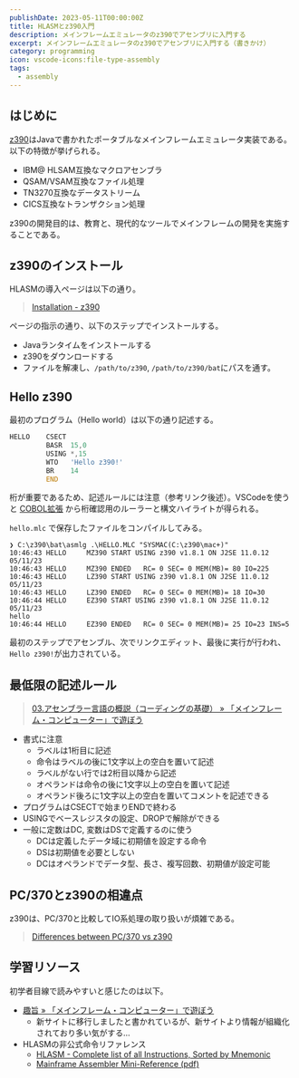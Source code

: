 ```yaml
---
publishDate: 2023-05-11T00:00:00Z
title: HLASMとz390入門
description: メインフレームエミュレータのz390でアセンブリに入門する
excerpt: メインフレームエミュレータのz390でアセンブリに入門する（書きかけ）
category: programming
icon: vscode-icons:file-type-assembly
tags:
  - assembly
---
```


## はじめに

[z390](https://z390development.github.io/z390/)はJavaで書かれたポータブルなメインフレームエミュレータ実装である。以下の特徴が挙げられる。

- IBM@ HLSAM互換なマクロアセンブラ
- QSAM/VSAM互換なファイル処理
- TN3270互換なデータストリーム
- CICS互換なトランザクション処理

z390の開発目的は、教育と、現代的なツールでメインフレームの開発を実施することである。

## z390のインストール

HLASMの導入ページは以下の通り。

> [Installation - z390](https://z390development.github.io/z390/getting_started/install/)

ページの指示の通り、以下のステップでインストールする。

- Javaランタイムをインストールする
- z390をダウンロードする
- ファイルを解凍し、`/path/to/z390`, `/path/to/z390/bat`にパスを通す。

## Hello z390

最初のプログラム（Hello world）は以下の通り記述する。

```asm
HELLO    CSECT
         BASR  15,0
         USING *,15
         WTO   'Hello z390!'
         BR    14
         END
```

桁が重要であるため、記述ルールには注意（参考リンク後述）。VSCodeを使うと [COBOL拡張](https://marketplace.visualstudio.com/items?itemName=bitlang.cobol) から桁確認用のルーラーと構文ハイライトが得られる。

`hello.mlc` で保存したファイルをコンパイルしてみる。

```
❯ C:\z390\bat\asmlg .\HELLO.MLC "SYSMAC(C:\z390\mac+)"
10:46:43 HELLO     MZ390 START USING z390 v1.8.1 ON J2SE 11.0.12 05/11/23
10:46:43 HELLO     MZ390 ENDED   RC= 0 SEC= 0 MEM(MB)= 80 IO=225
10:46:43 HELLO     LZ390 START USING z390 v1.8.1 ON J2SE 11.0.12 05/11/23
10:46:43 HELLO     LZ390 ENDED   RC= 0 SEC= 0 MEM(MB)= 18 IO=30
10:46:44 HELLO     EZ390 START USING z390 v1.8.1 ON J2SE 11.0.12 05/11/23
hello
10:46:44 HELLO     EZ390 ENDED   RC= 0 SEC= 0 MEM(MB)= 25 IO=23 INS=5
```

最初のステップでアセンブル、次でリンクエディット、最後に実行が行われ、`Hello z390!`が出力されている。

## 最低限の記述ルール

> [03.アセンブラー言語の概説（コーディングの基礎） » 「メインフレーム・コンピューター」で遊ぼう](http://www.arteceed.net/755.html)

- 書式に注意
  - ラベルは1桁目に記述
  - 命令はラベルの後に1文字以上の空白を置いて記述
  - ラベルがない行では2桁目以降から記述
  - オペランドは命令の後に1文字以上の空白を置いて記述
  - オペランド後ろに1文字以上の空白を置いてコメントを記述できる
- プログラムはCSECTで始まりENDで終わる
- USINGでベースレジスタの設定、DROPで解除ができる
- 一般に定数はDC, 変数はDSで定義するのに使う
  - DCは定義したデータ域に初期値を設定する命令
  - DSは初期値を必要としない
  - DCはオペランドでデータ型、長さ、複写回数、初期値が設定可能


## PC/370とz390の相違点

z390は、PC/370と比較してIO系処理の取り扱いが煩雑である。

> [Differences between PC/370 vs z390](https://github.com/adelosa/learnasm370#differences-between-pc370-vs-z390)

## 学習リソース

初学者目線で読みやすいと感じたのは以下。

- [趣旨 » 「メインフレーム・コンピューター」で遊ぼう](http://www.arteceed.net/)
  - 新サイトに移行しましたと書かれているが、新サイトより情報が組織化されており多い気がする…
- HLASMの非公式命令リファレンス
  - [HLASM - Complete list of all Instructions, Sorted by Mnemonic](https://bixoft.nl/english/opl_bbbm.htm)
  - [Mainframe Assembler Mini-Reference (pdf)](https://geraldine.fjfi.cvut.cz/~oberhuber/data/mainframe/prezentace/pmf/hlasmref.pdf)
